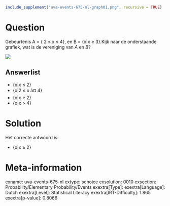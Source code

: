 ```r
include_supplement("uva-events-675-nl-graph01.png", recursive = TRUE)
```

Question
========

Gebeurtenis A = { 2 ≤ x ≤ 4}, en B = {x\|x ≥ 3}.Kijk naar de
onderstaande grafiek, wat is de vereniging van *A* en *B*?

![](uva-events-675-nl-graph01.png)

Answerlist
----------

* {x|x ≤ 2}
* {x|2 ≤ x â¤ 4}
* {x|x ≥ 2}
* {x|x > 4}

Solution
========

Het correcte antwoord is: 

* {x|x ≥ 2}

Meta-information
================
exname: uva-events-675-nl
extype: schoice
exsolution: 0010
exsection: Probability/Elementary Probability/Events
exextra[Type]: 
exextra[Language]: Dutch
exextra[Level]: Statistical Literacy
exextra[IRT-Difficulty]: 1.865
exextra[p-value]: 0.8066
